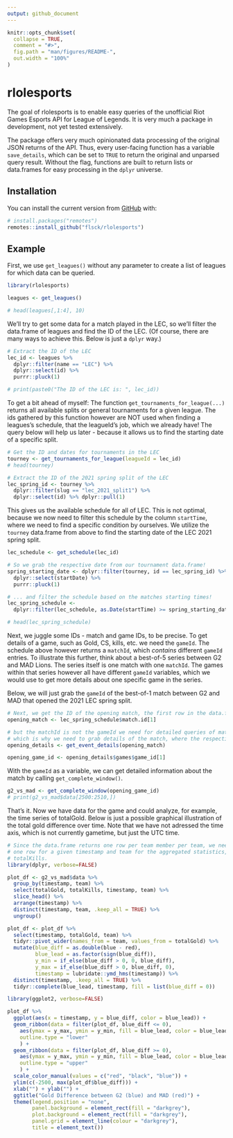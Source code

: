 ```yaml
---
output: github_document
---
```


<!-- README.md is generated from README.Rmd. Please edit that file -->

```r
knitr::opts_chunk$set(
  collapse = TRUE,
  comment = "#>",
  fig.path = "man/figures/README-",
  out.width = "100%"
)
```

# rlolesports

<!-- badges: start -->
<!-- badges: end -->

The goal of rlolesports is to enable easy queries of the unofficial 
Riot Games Esports API for League of Legends. 
It is very much a package in development, not yet tested extensively. 

The package offers very much opinionated data processing of the original
JSON returns of the API. Thus, every user-facing function has a variable 
`save_details`, which can be set to `TRUE` to return the original and unparsed
query result. Without the flag, functions are built to return lists or data.frames
for easy processing in the `dplyr` universe. 

## Installation

You can install the current version from [GitHub](https://github.com/) with:

``` r
# install.packages("remotes")
remotes::install_github("flsck/rlolesports")
```

## Example

First, we use `get_leagues()` without any parameter to create a list of 
leagues for which data can be queried. 

```r
library(rlolesports)

leagues <- get_leagues()

# head(leagues[,1:4], 10)
```

We'll try to get some data for a match played in the LEC, so we'll filter
the data.frame of leagues and find the ID of the LEC. (Of course, there are
many ways to achieve this. Below is just a `dplyr` way.)

```r
# Extract the ID of the LEC
lec_id <- leagues %>%
  dplyr::filter(name == "LEC") %>%
  dplyr::select(id) %>% 
  purrr::pluck(1)

# print(paste0("The ID of the LEC is: ", lec_id))
```

To get a bit ahead of myself: The function `get_tournaments_for_league(...)` returns all available 
splits or general tournaments for a given league. The ids gathered by this function however are NOT
used when finding a leagues's schedule, that the leagueId's job, which we already have! 
The query below will help us later - because it allows us to find the starting date of a specific
split.

```r
# Get the ID and dates for tournaments in the LEC
tourney <- get_tournaments_for_league(leagueId = lec_id)
# head(tourney)

# Extract the ID of the 2021 spring split of the LEC
lec_spring_id <- tourney %>%
  dplyr::filter(slug == "lec_2021_split1") %>%
  dplyr::select(id) %>% dplyr::pull(1)
```


This gives us the available schedule for all of LEC. This is not optimal, 
because we now need to filter this schedule by the column `startTime`, where we 
need to find a specific condition by ourselves. We utilize the `tourney` data.frame
from above to find the starting date of the LEC 2021 spring split.

```r
lec_schedule <- get_schedule(lec_id)

# So we grab the respective date from our tournament data.frame! 
spring_starting_date <- dplyr::filter(tourney, id == lec_spring_id) %>% 
  dplyr::select(startDate) %>% 
  purrr::pluck(1) 

# ... and filter the schedule based on the matches starting times! 
lec_spring_schedule <- 
  dplyr::filter(lec_schedule, as.Date(startTime) >= spring_starting_date)

# head(lec_spring_schedule)
```

Next, we juggle some IDs - match and game IDs, to be precise. To get details of a game, such as 
Gold, CS, kills, etc. we need the `gameId`. The schedule above however returns a `matchId`, which 
*contains* different `gameId` entries. 
To illustrate this further, think about a best-of-5 series between G2 and MAD Lions. The series itself
is one match with one `matchId`. The games within that series however all have different `gameId` 
variables, which we would use to get more details about one specific game in the series.

Below, we will just grab the `gameId` of the best-of-1 match between G2 and MAD that opened the
2021 LEC spring split. 

```r
# Next, we get the ID of the opening match, the first row in the data.frame!
opening_match <- lec_spring_schedule$match.id[1]

# but the matchId is not the gameId we need for detailed queries of match details, 
# which is why we need to grab details of the match, where the respective gameId is saved.
opening_details <- get_event_details(opening_match)

opening_game_id <- opening_details$games$game_id[1]
```

With the `gameId` as a variable, we can get detailed information about the match
by calling `get_complete_window()`. 

```r
g2_vs_mad <- get_complete_window(opening_game_id)
# print(g2_vs_mad$data[2500:2510,])
```

That's it. Now we have data for the game and could analyze, for example, the time 
series of totalGold. Below is just a possible graphical illustration of the total 
gold difference over time. Note that we have not adressed the time axis, which is 
not currently gametime, but just the UTC time. 

```r
# Since the data.frame returns one row per team member per team, we need to extract just 
# one row for a given timestamp and team for the aggregated statistics, like totalGold and 
# totalKills. 
library(dplyr, verbose=FALSE)

plot_df <- g2_vs_mad$data %>% 
  group_by(timestamp, team) %>% 
  select(totalGold, totalKills, timestamp, team) %>% 
  slice_head() %>% 
  arrange(timestamp) %>% 
  distinct(timestamp, team, .keep_all = TRUE) %>% 
  ungroup()

plot_df <- plot_df %>% 
  select(timestamp, totalGold, team) %>% 
  tidyr::pivot_wider(names_from = team, values_from = totalGold) %>% 
  mutate(blue_diff = as.double(blue - red),
         blue_lead = as.factor(sign(blue_diff)),
         y_min = if_else(blue_diff > 0, 0, blue_diff),
         y_max = if_else(blue_diff > 0, blue_diff, 0),
         timestamp = lubridate::ymd_hms(timestamp)) %>% 
  distinct(timestamp, .keep_all = TRUE) %>% 
  tidyr::complete(blue_lead, timestamp, fill = list(blue_diff = 0))

library(ggplot2, verbose=FALSE)

plot_df %>% 
  ggplot(aes(x = timestamp, y = blue_diff, color = blue_lead)) +
  geom_ribbon(data = filter(plot_df, blue_diff <= 0),
    aes(ymax = y_max, ymin = y_min, fill = blue_lead, color = blue_lead),
    outline.type = "lower"
    ) +
  geom_ribbon(data = filter(plot_df, blue_diff >= 0),
    aes(ymax = y_max, ymin = y_min, fill = blue_lead, color = blue_lead),
    outline.type = "upper"
    ) +
  scale_color_manual(values = c("red", "black", "blue")) +
  ylim(c(-2500, max(plot_df$blue_diff))) + 
  xlab("") + ylab("") + 
  ggtitle("Gold Difference between G2 (blue) and MAD (red)") +
  theme(legend.position = "none",
        panel.background = element_rect(fill = "darkgrey"),
        plot.background = element_rect(fill = "darkgrey"),
        panel.grid = element_line(colour = "darkgrey"),
        title = element_text())
```

